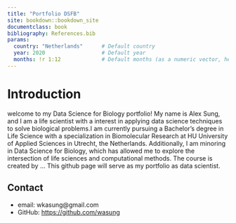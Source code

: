 ```yaml
---
title: "Portfolio DSFB"
site: bookdown::bookdown_site
documentclass: book
bibliography: References.bib
params:  
  country: "Netherlands"      # Default country  
  year: 2020                  # Default year  
  months: !r 1:12             # Default months (as a numeric vector, here Jan–Dec)  
---
```


# Introduction

welcome to my Data Science for Biology portfolio! My name is Alex Sung, and I am a life scientist with a interest in applying data science techniques to solve biological problems.I am currently pursuing a Bachelor's degree in Life Science with a specialization in Biomolecular Research at HU University of Applied Sciences in Utrecht, the Netherlands. Additionally, I am minoring in Data Science for Biology, which has allowed me to explore the intersection of life sciences and computational methods. The course is created by ... This github page will serve as my portfolio as data scientist. 

## Contact 
- email: wkasung@gmail.com
- GitHub: [https://github.com/wasung](https://github.com/wasung)

